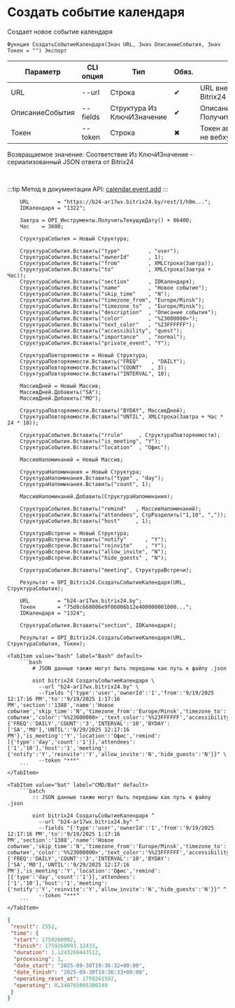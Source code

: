 ﻿---
sidebar_position: 1
description: Создать событие календаря и другие функции для работы с Bitrix24 в Открытом пакете интеграций - бесплатной open-source библиотеке интеграций для 1С:Предприятие 8, OneScript и CLI
keywords: [1C, 1С, 1С:Предприятие, 1С:Предприятие 8.3, API, Интеграция, Сервисы, Обмен, OneScript, CLI, Bitrix24]
---


# Создать событие календаря
 Создает новое событие календаря



`Функция СоздатьСобытиеКалендаря(Знач URL, Знач ОписаниеСобытия, Знач Токен = "") Экспорт`

  | Параметр | CLI опция | Тип | Обяз. | Назначение |
  |-|-|-|-|-|
  | URL | --url | Строка | &#x2714; | URL внешнего вебхука или адрес Bitrix24 при использовании токена |
  | ОписаниеСобытия | --fields | Структура Из КлючИЗначение | &#x2714; | Описание события. См. ПолучитьСтруктуруСобытияКалендаря |
  | Токен | --token | Строка | &#x2716; | Токен авторизации, если используется не вебхук |

  
  Возвращаемое значение:   Соответствие Из КлючИЗначение - сериализованный JSON ответа от Bitrix24

<br/>

:::tip
Метод в документации API: [calendar.event.add](https://apidocs.bitrix24.ru/api-reference/calendar/calendar-event/calendar-event-add.html)
:::
<br/>


```bsl title="Пример использования для 1С:Предприятие/OneScript"
    URL         = "https://b24-ar17wx.bitrix24.by/rest/1/h0m...";
    IDКалендаря = "1322";

    Завтра = OPI_Инструменты.ПолучитьТекущуюДату() + 86400;
    Час    = 3600;

    СтруктураСобытия = Новый Структура;

    СтруктураСобытия.Вставить("type"         , "user");
    СтруктураСобытия.Вставить("ownerId"      , 1);
    СтруктураСобытия.Вставить("from"         , XMLСтрока(Завтра));
    СтруктураСобытия.Вставить("to"           , XMLСтрока(Завтра + Час));
    СтруктураСобытия.Вставить("section"      , IDКалендаря);
    СтруктураСобытия.Вставить("name"         , "Новое событие");
    СтруктураСобытия.Вставить("skip_time"    , "N");
    СтруктураСобытия.Вставить("timezone_from", "Europe/Minsk");
    СтруктураСобытия.Вставить("timezone_to"  , "Europe/Minsk");
    СтруктураСобытия.Вставить("description"  , "Описание события");
    СтруктураСобытия.Вставить("color"        , "%23000000>");
    СтруктураСобытия.Вставить("text_color"   , "%23FFFFFF");
    СтруктураСобытия.Вставить("accessibility", "quest");
    СтруктураСобытия.Вставить("importance"   , "normal");
    СтруктураСобытия.Вставить("private_event", "Y");

    СтруктураПовторяемости = Новый Структура;
    СтруктураПовторяемости.Вставить("FREQ"    , "DAILY");
    СтруктураПовторяемости.Вставить("COUNT"   , 3);
    СтруктураПовторяемости.Вставить("INTERVAL", 10);

    МассивДней = Новый Массив;
    МассивДней.Добавить("SA");
    МассивДней.Добавить("MO");

    СтруктураПовторяемости.Вставить("BYDAY", МассивДней);
    СтруктураПовторяемости.Вставить("UNTIL", XMLСтрока(Завтра + Час * 24 * 10));

    СтруктураСобытия.Вставить("rrule"     , СтруктураПовторяемости);
    СтруктураСобытия.Вставить("is_meeting", "Y");
    СтруктураСобытия.Вставить("location"  , "Офис");

    МассивНапоминаний = Новый Массив;

    СтруктураНапоминания = Новый Структура;
    СтруктураНапоминания.Вставить("type" , "day");
    СтруктураНапоминания.Вставить("count", 1);

    МассивНапоминаний.Добавить(СтруктураНапоминания);

    СтруктураСобытия.Вставить("remind"   , МассивНапоминаний);
    СтруктураСобытия.Вставить("attendees", СтрРазделить("1,10", ","));
    СтруктураСобытия.Вставить("host"     , 1);

    СтруктураВстречи = Новый Структура;
    СтруктураВстречи.Вставить("notify"      , "Y");
    СтруктураВстречи.Вставить("reinvite"    , "Y");
    СтруктураВстречи.Вставить("allow_invite", "N");
    СтруктураВстречи.Вставить("hide_guests" , "N");

    СтруктураСобытия.Вставить("meeting", СтруктураВстречи);

    Результат = OPI_Bitrix24.СоздатьСобытиеКалендаря(URL, СтруктураСобытия);

    URL         = "b24-ar17wx.bitrix24.by";
    Токен       = "75d8c668006e9f06006b12e400000001000...";
    IDКалендаря = "1324";

    СтруктураСобытия.Вставить("section", IDКалендаря);

    Результат = OPI_Bitrix24.СоздатьСобытиеКалендаря(URL, СтруктураСобытия, Токен);
```
    

 <Tabs>
  
    <TabItem value="bash" label="Bash" default>
        ```bash
            # JSON данные также могут быть переданы как путь к файлу .json
            
            oint bitrix24 СоздатьСобытиеКалендаря \
              --url "b24-ar17wx.bitrix24.by" \
              --fields "{'type':'user','ownerId':'1','from':'9/19/2025 12:17:16 PM','to':'9/19/2025 1:17:16 PM','section':'1388','name':'Новое событие','skip_time':'N','timezone_from':'Europe/Minsk','timezone_to':'Europe/Minsk','description':'Описание события','color':'%%23000000>','text_color':'%%23FFFFFF','accessibility':'quest','importance':'normal','private_event':'Y','rrule':{'FREQ':'DAILY','COUNT':'3','INTERVAL':'10','BYDAY':['SA','MO'],'UNTIL':'9/29/2025 12:17:16 PM'},'is_meeting':'Y','location':'Офис','remind':[{'type':'day','count':'1'}],'attendees':['1','10'],'host':'1','meeting':{'notify':'Y','reinvite':'Y','allow_invite':'N','hide_guests':'N'}}" \
              --token "***"
        ```
    </TabItem>
  
    <TabItem value="bat" label="CMD/Bat" default>
        ```batch
            :: JSON данные также могут быть переданы как путь к файлу .json
            
            oint bitrix24 СоздатьСобытиеКалендаря ^
              --url "b24-ar17wx.bitrix24.by" ^
              --fields "{'type':'user','ownerId':'1','from':'9/19/2025 12:17:16 PM','to':'9/19/2025 1:17:16 PM','section':'1388','name':'Новое событие','skip_time':'N','timezone_from':'Europe/Minsk','timezone_to':'Europe/Minsk','description':'Описание события','color':'%%23000000>','text_color':'%%23FFFFFF','accessibility':'quest','importance':'normal','private_event':'Y','rrule':{'FREQ':'DAILY','COUNT':'3','INTERVAL':'10','BYDAY':['SA','MO'],'UNTIL':'9/29/2025 12:17:16 PM'},'is_meeting':'Y','location':'Офис','remind':[{'type':'day','count':'1'}],'attendees':['1','10'],'host':'1','meeting':{'notify':'Y','reinvite':'Y','allow_invite':'N','hide_guests':'N'}}" ^
              --token "***"
        ```
    </TabItem>
</Tabs>


```json title="Результат"
{
 "result": 2552,
 "time": {
  "start": 1759260992,
  "finish": 1759260993.12433,
  "duration": 1.1243269443512,
  "processing": 1,
  "date_start": "2025-09-30T19:36:32+00:00",
  "date_finish": "2025-09-30T19:36:33+00:00",
  "operating_reset_at": 1759261592,
  "operating": 0.140765905380249
 }
}
```
